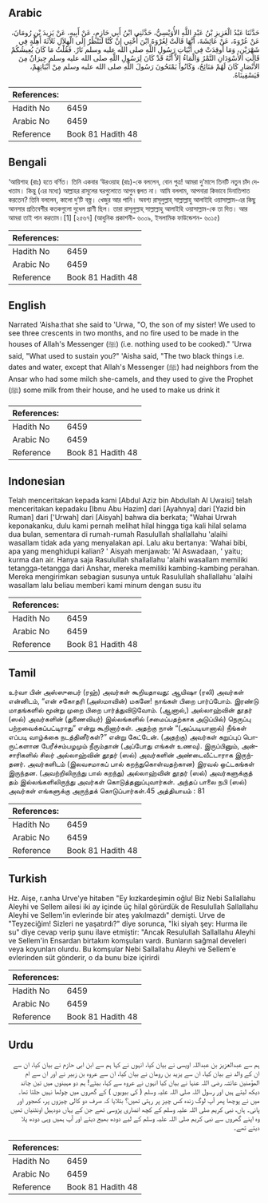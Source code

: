 ## Arabic


<div dir="rtl" lang="ar" style={{fontSize:'larger',backgroundColor:'#f8f9fa',padding:20}}>
حَدَّثَنَا عَبْدُ الْعَزِيزِ بْنُ عَبْدِ اللَّهِ الأُوَيْسِيُّ، حَدَّثَنِي ابْنُ أَبِي حَازِمٍ، عَنْ أَبِيهِ، عَنْ يَزِيدَ بْنِ رُومَانَ، عَنْ عُرْوَةَ، عَنْ عَائِشَةَ، أَنَّهَا قَالَتْ لِعُرْوَةَ ابْنَ أُخْتِي إِنْ كُنَّا لَنَنْظُرُ إِلَى الْهِلاَلِ ثَلاَثَةَ أَهِلَّةٍ فِي شَهْرَيْنِ، وَمَا أُوقِدَتْ فِي أَبْيَاتِ رَسُولِ اللَّهِ صلى الله عليه وسلم نَارٌ‏.‏ فَقُلْتُ مَا كَانَ يُعِيشُكُمْ قَالَتِ الأَسْوَدَانِ التَّمْرُ وَالْمَاءُ إِلاَّ أَنَّهُ قَدْ كَانَ لِرَسُولِ اللَّهِ صلى الله عليه وسلم جِيرَانٌ مِنَ الأَنْصَارِ كَانَ لَهُمْ مَنَائِحُ، وَكَانُوا يَمْنَحُونَ رَسُولَ اللَّهِ صلى الله عليه وسلم مِنْ أَبْيَاتِهِمْ، فَيَسْقِينَاهُ‏.‏
</div>
<div style={{backgroundColor:'#f8f9fa',padding:20, marginBottom: 10}}><table> <thead> <tr> <th>References:</th> <th></th> </tr> </thead> <tbody><tr><td>Hadith No</td><td>6459</td></tr><tr><td>Arabic No</td><td>6459</td></tr><tr><td>Reference</td><td>Book 81 Hadith 48</td></tr></tbody></table></div>

## Bengali


<div dir="ltr" lang="bn" style={{fontSize:'larger',backgroundColor:'#f8f9fa',padding:20}}>
‘আয়িশাহ (রাঃ) হতে বর্ণিত। তিনি একবার ‘উরওয়াহ (রাঃ)-কে বললেন, বোন পুত্র! আমরা দু’মাসে তিনটি নতুন চাঁদ দেখতাম। কিন্তু (এর মধ্যে) আল্লাহর রাসূলের ঘরগুলোতে আগুন জ্বলত না। আমি বললাম, আপনারা কিভাবে দিনাতিপাত করতেন? তিনি বললেন, কালো দু’টি বস্ত্ত। খেজুর আর পানি। অবশ্য রাসূলুল্লাহ্ সাল্লাল্লাহু আলাইহি ওয়াসাল্লাম-এর কিছু আনসার প্রতিবেশীর কতকগুলো দুধেল প্রাণী ছিল। তারা রাসূলুল্লাহ্ সাল্লাল্লাহু আলাইহি ওয়াসাল্লাম-কে তা দিত। আর আমরা তাই পান করতাম।[1] [২৫৬৭] (আধুনিক প্রকাশনী- ৬০০৯, ইসলামিক ফাউন্ডেশন- ৬০১৫)
</div>
<div style={{backgroundColor:'#f8f9fa',padding:20, marginBottom: 10}}><table> <thead> <tr> <th>References:</th> <th></th> </tr> </thead> <tbody><tr><td>Hadith No</td><td>6459</td></tr><tr><td>Arabic No</td><td>6459</td></tr><tr><td>Reference</td><td>Book 81 Hadith 48</td></tr></tbody></table></div>

## English


<div dir="ltr" lang="en" style={{fontSize:'larger',backgroundColor:'#f8f9fa',padding:20}}>
Narrated 'Aisha:that she said to 'Urwa, "O, the son of my sister! We used to see three crescents in two months, and no fire used to be made in the houses of Allah's Messenger (ﷺ) (i.e. nothing used to be cooked)." 'Urwa said, "What used to sustain you?" 'Aisha said, "The two black things i.e. dates and water, except that Allah's Messenger (ﷺ) had neighbors from the Ansar who had some milch she-camels, and they used to give the Prophet (ﷺ) some milk from their house, and he used to make us drink it
</div>
<div style={{backgroundColor:'#f8f9fa',padding:20, marginBottom: 10}}><table> <thead> <tr> <th>References:</th> <th></th> </tr> </thead> <tbody><tr><td>Hadith No</td><td>6459</td></tr><tr><td>Arabic No</td><td>6459</td></tr><tr><td>Reference</td><td>Book 81 Hadith 48</td></tr></tbody></table></div>

## Indonesian


<div dir="ltr" lang="id" style={{fontSize:'larger',backgroundColor:'#f8f9fa',padding:20}}>
Telah menceritakan kepada kami [Abdul Aziz bin Abdullah Al Uwaisi] telah menceritakan kepadaku [Ibnu Abu Hazim] dari [Ayahnya] dari [Yazid bin Ruman] dari ['Urwah] dari [Aisyah] bahwa dia berkata; "Wahai Urwah keponakanku, dulu kami pernah melihat hilal hingga tiga kali hilal selama dua bulan, sementara di rumah-rumah Rasulullah shallallahu 'alaihi wasallam tidak ada yang menyalakan api. Lalu aku bertanya: 'Wahai bibi, apa yang menghidupi kalian? ' Aisyah menjawab: 'Al Aswadaan, ' yaitu; kurma dan air. Hanya saja Rasulullah shallallahu 'alaihi wasallam memiliki tetangga-tetangga dari Anshar, mereka memiliki kambing-kambing perahan. Mereka mengirimkan sebagian susunya untuk Rasulullah shallallahu 'alaihi wasallam lalu beliau memberi kami minum dengan susu itu
</div>
<div style={{backgroundColor:'#f8f9fa',padding:20, marginBottom: 10}}><table> <thead> <tr> <th>References:</th> <th></th> </tr> </thead> <tbody><tr><td>Hadith No</td><td>6459</td></tr><tr><td>Arabic No</td><td>6459</td></tr><tr><td>Reference</td><td>Book 81 Hadith 48</td></tr></tbody></table></div>

## Tamil


<div dir="ltr" lang="ta" style={{fontSize:'larger',backgroundColor:'#f8f9fa',padding:20}}>
உர்வா பின் அஸ்ஸுபைர் (ரஹ்) அவர்கள் கூறியதாவது: ஆயிஷா (ரலி) அவர்கள் என்னிடம், “என் சகோதரி (அஸ்மாவின்) மகனே! நாங்கள் பிறை பார்ப்போம். இரண்டு மாதங்களில் மூன்று முறை பிறை பார்த்துவிடுவோம். (ஆனால்,) அல்லாஹ்வின் தூதர் (ஸல்) அவர்களின் (துணைவியர்) இல்லங்களில் (சமைப்பதற்காக அடுப்பில்) நெருப்பு பற்றவைக்கப்பட்டிராது” என்று கூறினார்கள். அதற்கு நான் “(அப்படியானால்) நீங்கள் எப்படி வாழ்க்கை நடத்தினீர்கள்?” என்று கேட்டேன். (அதற்கு) அவர்கள் கறுப்புப் பொருட்களான பேரீச்சம்பழமும் நீரும்தான் (அப்போது எங்கள் உணவு). இருப்பினும், அன்சாரிகளில் சிலர் அல்லாஹ்வின் தூதர் (ஸல்) அவர்களின் அண்டைவீட்டாராக இருந்தனர். அவர்களிடம் (இலவசமாகப் பால் கறந்துகொள்வதற்கான) இரவல் ஒட்டகங்கள் இருந்தன. (அவற்றிலிருந்து பால் கறந்து) அல்லாஹ்வின் தூதர் (ஸல்) அவர்களுக்குத் தம் இல்லங்களிலிருந்து அவர்கள் கொடுத்தனுப்புவார்கள். அந்தப் பாலை நபி (ஸல்) அவர்கள் எங்களுக்கு அருந்தக் கொடுப்பார்கள்.45 அத்தியாயம் : 81
</div>
<div style={{backgroundColor:'#f8f9fa',padding:20, marginBottom: 10}}><table> <thead> <tr> <th>References:</th> <th></th> </tr> </thead> <tbody><tr><td>Hadith No</td><td>6459</td></tr><tr><td>Arabic No</td><td>6459</td></tr><tr><td>Reference</td><td>Book 81 Hadith 48</td></tr></tbody></table></div>

## Turkish


<div dir="ltr" lang="tr" style={{fontSize:'larger',backgroundColor:'#f8f9fa',padding:20}}>
Hz. Aişe, r.anha Urve'ye hitaben "Ey kızkardeşimin oğlu! Biz Nebi Sallallahu Aleyhi ve Sellem ailesi iki ay içinde üç hilal görürdük de Resulullah Sallallahu Aleyhi ve Sellem'in evlerinde bir ateş yakılmazdı" demişti. Urve de "Teyzeciğim! Sizleri ne yaşatırdı?" diye sorunca, "İki siyah şey: Hurma ile su" diye cevap verip şunu ilave etmiştir: "Ancak Resulullah Sallallahu Aleyhi ve Sellem'in Ensardan birtakım komşuları vardı. Bunların sağmal develeri veya koyunları olurdu. Bu komşular Nebi Sallallahu Aleyhi ve Sellem'e evlerinden süt gönderir, o da bunu bize içirirdi
</div>
<div style={{backgroundColor:'#f8f9fa',padding:20, marginBottom: 10}}><table> <thead> <tr> <th>References:</th> <th></th> </tr> </thead> <tbody><tr><td>Hadith No</td><td>6459</td></tr><tr><td>Arabic No</td><td>6459</td></tr><tr><td>Reference</td><td>Book 81 Hadith 48</td></tr></tbody></table></div>

## Urdu


<div dir="rtl" lang="ur" style={{fontSize:'larger',backgroundColor:'#f8f9fa',padding:20}}>
ہم سے عبدالعزیز بن عبداللہ اویسی نے بیان کیا، انہوں نے کہا ہم سے ابن ابی حازم نے بیان کیا، ان سے ان کے والد نے بیان کیا، ان سے یزید بن رومان نے بیان کیا، ان سے عروہ بن زبیر نے اور ان سے ام المؤمنین عائشہ رضی اللہ عنہا نے بیان کیا انہوں نے عروہ سے کہا، بیٹے! ہم دو مہینوں میں تین چاند دیکھ لیتے ہیں اور رسول اللہ صلی اللہ علیہ وسلم ( کی بیویوں ) کے گھروں میں چولھا نہیں جلتا تھا۔ میں نے پوچھا پھر آپ لوگ زندہ کس چیز پر رہتی تھیں؟ بتلایا کہ صرف دو کالی چیزوں پر، کھجور اور پانی۔ ہاں، نبی کریم صلی اللہ علیہ وسلم کے کچھ انصاری پڑوسی تھے جن کے یہاں دودہیل اونٹنیاں تھیں وہ اپنے گھروں سے نبی کریم صلی اللہ علیہ وسلم کے لیے دودھ بھیج دیتے اور آپ ہمیں وہی دودھ پلا دیتے تھے۔
</div>
<div style={{backgroundColor:'#f8f9fa',padding:20, marginBottom: 10}}><table> <thead> <tr> <th>References:</th> <th></th> </tr> </thead> <tbody><tr><td>Hadith No</td><td>6459</td></tr><tr><td>Arabic No</td><td>6459</td></tr><tr><td>Reference</td><td>Book 81 Hadith 48</td></tr></tbody></table></div>